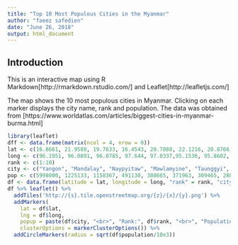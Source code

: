 ```yaml
---
title: "Top 10 Most Populous Cities in the Myanmar"
author: "faeez safedien"
date: "June 26, 2018"
output: html_document
---
```

## Introduction
This is an interactive map using R Markdown[http://rmarkdown.rstudio.com/] and Leaflet[http://leafletjs.com/]

The map shows the 10 most populous cities in Myanmar. Clicking on each marker displays the city name, rank and population. The data was obtained from [https://www.worldatlas.com/articles/biggest-cities-in-myanmar-burma.html]

```r
library(leaflet)
dff <- data.frame(matrix(ncol = 4, nrow = 0))
lat <- c(16.8661, 21.9588, 19.7633, 16.4543, 20.7888, 22.1216, 20.8766, 17.3221, 16.7754, 12.4492)
long <- c(96.1951, 96.0891, 96.0785, 97.644, 97.0337,95.1536, 95.8602, 96.4663, 94.7381, 98.6271)
rank <- c(1:10)
city <- c("Yangon", "Mandalay", "Naypyitaw", "Mawlamyine", "Taunggyi", "Monywa", "Meiktila", "Bago", "Pathein", "Mergui")
pop <- c(5998000, 1225133, 1158367, 491130, 380665, 371963, 309465, 288120, 286684, 284037)
df <- data.frame(latitude = lat, longitude = long, "rank" = rank, "city" = city, "population" = pop, stringsAsFactors = FALSE)
df %>% leaflet() %>%
  addTiles('http://{s}.tile.openstreetmap.org/{z}/{x}/{y}.png') %>%
  addMarkers(
    lat = df$lat, 
    lng = df$long, 
    popup = paste(df$city, "<br>", "Rank:", df$rank, "<br>", "Population:", df$population),
    clusterOptions = markerClusterOptions()) %>%
  addCircleMarkers(radius = sqrt(df$population/10e3))
```
